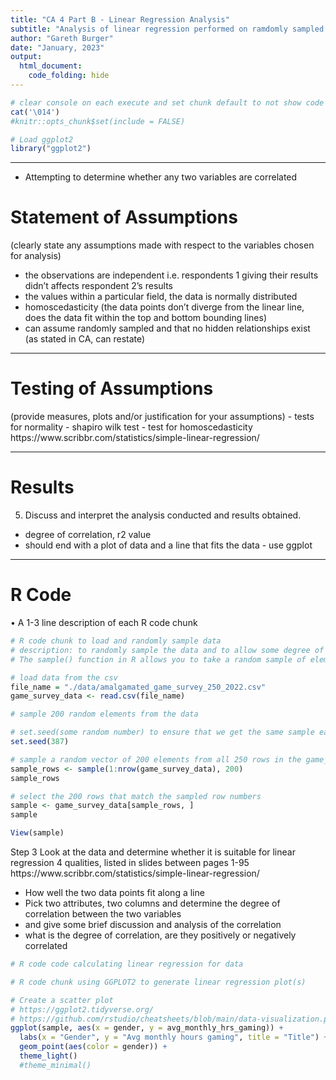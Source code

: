 ```yaml
---
title: "CA 4 Part B - Linear Regression Analysis"
subtitle: "Analysis of linear regression performed on ramdomly sampled data from a pair of columns from a survey of gamer preferences. This includes statement and testing of assumptions followed by intrepretation and dicussion of obtained results."
author: "Gareth Burger"
date: "January, 2023"
output: 
  html_document:
    code_folding: hide
---
```


```r
# clear console on each execute and set chunk default to not show code
cat('\014')
#knitr::opts_chunk$set(include = FALSE)

# Load ggplot2
library("ggplot2")
```

---

- Attempting to determine whether any two variables are correlated

# Statement of Assumptions
(clearly state any assumptions made with respect to the variables chosen for analysis)

 - the observations are independent i.e. respondents 1 giving their results didn't affects respondent 2's results
 - the values within a particular field, the data is normally distributed
 - homoscedasticity (the data points don't diverge from the linear line, does the data fit within the top and bottom bounding lines)
 - can assume randomly sampled and that no hidden relationships exist (as stated in CA, can restate)
 
---

# Testing of Assumptions
(provide measures, plots and/or justification for your assumptions)
 - tests for normality - shapiro wilk test
 - test for homoscedasticity
 https://www.scribbr.com/statistics/simple-linear-regression/
 
---

# Results
5. Discuss and interpret the analysis conducted and results obtained.
- degree of correlation, r2 value
- should end with a plot of data and a line that fits the data - use ggplot

---

# R Code
• A 1-3 line description of each R code chunk

```r
# R code chunk to load and randomly sample data
# description: to randomly sample the data and to allow some degree of variability across results
# The sample() function in R allows you to take a random sample of elements from a dataset or a vector, either with or without replacement

# load data from the csv
file_name = "./data/amalgamated_game_survey_250_2022.csv"
game_survey_data <- read.csv(file_name)

# sample 200 random elements from the data

# set.seed(some random number) to ensure that we get the same sample each time
set.seed(387)

# sample a random vector of 200 elements from all 250 rows in the game_survey_data dataset
sample_rows <- sample(1:nrow(game_survey_data), 200)
sample_rows

# select the 200 rows that match the sampled row numbers
sample <- game_survey_data[sample_rows, ]
sample

View(sample)
```

Step 3
Look at the data and determine whether it is suitable for linear regression
4 qualities, listed in slides between pages 1-95
https://www.scribbr.com/statistics/simple-linear-regression/

- How well the two data points fit along a line
- Pick two attributes, two columns and determine the degree of correlation between the two variables
- and give some brief discussion and analysis of the correlation
- what is the degree of correlation, are they positively or negatively correlated

```r
# R code code calculating linear regression for data

```

```r
# R code chunk using GGPLOT2 to generate linear regression plot(s)

# Create a scatter plot
# https://ggplot2.tidyverse.org/
# https://github.com/rstudio/cheatsheets/blob/main/data-visualization.pdf
ggplot(sample, aes(x = gender, y = avg_monthly_hrs_gaming)) +
  labs(x = "Gender", y = "Avg monthly hours gaming", title = "Title") +
  geom_point(aes(color = gender)) +
  theme_light()
  #theme_minimal()
```